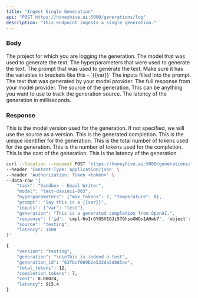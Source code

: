 ```yaml
---
title: "Ingest Single Generation"
api: "POST https://honeyhive.ai:5000/generations/log"
description: "This endpoint ingests a single generation."
---
```


### Body

<ParamField body="task" type="string" required>
    The project for which you are logging the generation.
</ParamField>

<ParamField body="model" type="string" required>
    The model that was used to generate the text.
</ParamField>

<ParamField body="hyperparameters" type="object" required>
    The hyperparameters that were used to generate the text.
</ParamField>

<ParamField body="prompt" type="string" required>
    The prompt that was used to generate the text. Make sure it has the variables in brackets like this - `{{var}}`
</ParamField>

<ParamField body="inputs" type="object" required>
    The inputs filled into the prompt.
</ParamField>

<ParamField body="generation" type="string" required>
    The text that was generated by your model provider.
</ParamField>

<ParamField body="response" type="object" required>
    The full response from your model provider.
</ParamField>

<ParamField body="source" type="string">
    The source of the generation. This can be anything you want to use to track the generation source.
</ParamField>

<ParamField body="latency" type="number">
    The latency of the generation in milliseconds.
</ParamField>

### Response


<ResponseField name="version" type="string">
  This is the model version used for the generation. If not specified, we will use the source as a version.
</ResponseField>

<ResponseField name="generation" type="string">
  This is the generated completion.
</ResponseField>

<ResponseField name="generation_id" type="string">
  This is the unique identifier for the generation.
</ResponseField>

<ResponseField name="total_tokens" type="integer">
  This is the total number of tokens used for the generation.
</ResponseField>

<ResponseField name="completion_tokens" type="integer">
  This is the number of tokens used for the completion.
</ResponseField>

<ResponseField name="cost" type="float">
  This is the cost of the generation.
</ResponseField>

<ResponseField name="latency" type="float">
  This is the latency of the generation.
</ResponseField>

<RequestExample>

```bash Example Request
curl --location --request POST 'https://honeyhive.ai:5000/generations/log' \
--header 'Content-Type: application/json' \
--header 'Authorization: Token <token>' \
--data-raw '{
    "task": "Sandbox - Email Writer",
    "model": "text-davinci-003",
    "hyperparameters": {"max_tokens": 7, "temperature": 0},
    "prompt": "Say this is a {{var}}",
    "inputs": {"var": "test"},
    "generation": "This is a generated completion from OpenAI.",
    "response": {'id': 'cmpl-6oIrGYG5V1GJi57QhsoGWOs1AHwb7', 'object': 'text_completion', 'created': 1677446910, 'model': 'text-davinci-003', 'choices': [{'text': '\n\nThis is indeed a test', 'index': 0, 'logprobs': None, 'finish_reason': 'length'}], 'usage': {'prompt_tokens': 5, 'completion_tokens': 7, 'total_tokens': 12}},
    "source": "testing",
    "latency": 1500
}'
```

</RequestExample>

<ResponseExample>

```bash Example Response
{
    "version": "testing",
    "generation": "\n\nThis is indeed a test",
    "generation_id": "63fbcf009b2e533da5d865ae",
    "total_tokens": 12,
    "completion_tokens": 7,
    "cost": 0.00024,
    "latency": 915.4
}
```

</ResponseExample>